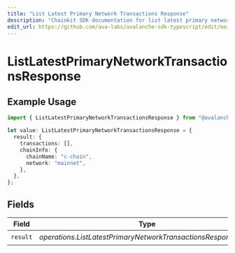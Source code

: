 ```yaml
---
title: "List Latest Primary Network Transactions Response"
description: "Chainkit SDK documentation for list latest primary network transactions response"
edit_url: https://github.com/ava-labs/avalanche-sdk-typescript/edit/main/chainkit/docs/models/operations/listlatestprimarynetworktransactionsresponse.md
---
```


# ListLatestPrimaryNetworkTransactionsResponse

## Example Usage

```typescript
import { ListLatestPrimaryNetworkTransactionsResponse } from "@avalanche-sdk/chainkit/models/operations";

let value: ListLatestPrimaryNetworkTransactionsResponse = {
  result: {
    transactions: [],
    chainInfo: {
      chainName: "c-chain",
      network: "mainnet",
    },
  },
};
```

## Fields

| Field                                                         | Type                                                          | Required                                                      | Description                                                   |
| ------------------------------------------------------------- | ------------------------------------------------------------- | ------------------------------------------------------------- | ------------------------------------------------------------- |
| `result`                                                      | *operations.ListLatestPrimaryNetworkTransactionsResponseBody* | :heavy_check_mark:                                            | N/A                                                           |